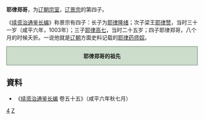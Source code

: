 '''耶律郑哥'''，为[[辽朝|辽朝]][[宗室|宗室]]，[[辽景宗|辽景宗]]的第四子。

《[[续资治通鉴长编|续资治通鉴长编]]》称景宗有四子：长子为[[耶律隆绪|耶律隆绪]]；次子梁王[[耶律隆庆|耶律赞]]，当时三十一岁（咸平六年，1003年）；三子[[耶律隆佑|耶律高七]]，当时二十五岁；四子耶律郑哥，八个月的时候夭折。一说他就是[[辽朝|辽朝]]方面史料记载的[[耶律药师奴|耶律药师奴]]。

<div style="clear: both; width: 100%; padding: 0; text-align: left; border: none;" class="NavFrame">
<div style="background: #ccddcc; text-align: center; border: 1px solid #667766" class="NavHead">'''耶律郑哥的祖先'''
</div>
<div class="NavContent" style="display:none;">
{{ahnentafel-compact5|align=center
|style=font-size: 90%; line-height: 110%;
|border=1
|boxstyle=padding-top: 0; padding-bottom: 0;
|boxstyle_1=background-color: #fcc;
|boxstyle_2=background-color: #fb9;
|boxstyle_3=background-color: #ffc;
|boxstyle_4=background-color: #bfc;
|boxstyle_5=background-color: #9fe;
|1= '''耶律郑哥'''
|2= '''父亲:'''<br />[[辽景宗|辽景宗]]耶律贤
|3= 
|4= '''祖父:'''<br />[[辽世宗|辽世宗]]耶律阮
|5= '''祖母:'''<br />怀节皇后[[萧撒葛只|萧撒葛只]]
|6= 
|7= 
|8= [[耶律倍|耶律倍]]
|9= [[柔贞皇后|萧氏]]
|10= 
|11= 
|12= 
|13= 
|14= 
|15= 
|16= [[辽太祖|辽太祖]]耶律阿保机
|17= 淳钦皇后[[述律平|述律平]]
}}
</div></div>


== 資料 ==
*《[[续资治通鉴长编|续资治通鉴长编]] 卷五十五》（咸平六年秋七月）

[[Category:辽景宗皇子|4]]
[[Category:耶律氏|Z]]
